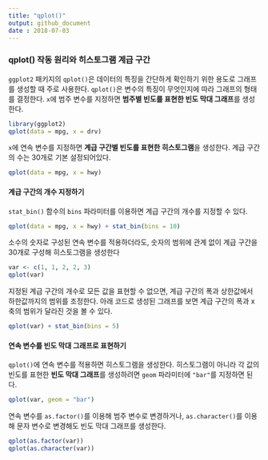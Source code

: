 ```yaml
---
title: "qplot()"
output: github_document
date : 2018-07-03
---
```


### qplot() 작동 원리와 히스토그램 계급 구간

`ggplot2` 패키지의 `qplot()`은 데이터의 특징을 간단하게 확인하기 위한 용도로 그래프를 생성할 때 주로 사용한다. `qplot()`은 변수의 특징이 무엇인지에 따라 그래프의 형태를 결정한다. `x`에 범주 변수를 지정하면 **범주별 빈도를 표현한 빈도 막대 그래프**를 생성한다.

```r
library(ggplot2)
qplot(data = mpg, x = drv)
```

`x`에 연속 변수를 지정하면 **계급 구간별 빈도를 표현한 히스토그램**을 생성한다. 계급 구간의 수는 30개로 기본 설정되어있다.
```r
qplot(data = mpg, x = hwy)
```


#### 계급 구간의 개수 지정하기

`stat_bin()` 함수의 `bins` 파라미터를 이용하면 계급 구간의 개수를 지정할 수 있다.
```r
qplot(data = mpg, x = hwy) + stat_bin(bins = 10)
```

소수의 숫자로 구성된 연속 변수를 적용하더라도, 숫자의 범위에 관계 없이 계급 구간을 30개로 구성해 히스토그램을 생성한다
```r
var <- c(1, 1, 2, 2, 3)
qplot(var)
```

지정된 계급 구간의 개수로 모든 값을 표현할 수 없으면, 계급 구간의 폭과 상한값에서 하한값까지의 범위를 조정한다. 아래 코드로 생성된 그래프를 보면 계급 구간의 폭과 x축의 범위가 달라진 것을 볼 수 있다.
```r
qplot(var) + stat_bin(bins = 5)
```


#### 연속 변수를 빈도 막대 그래프로 표현하기

`qplot()`에 연속 변수를 적용하면 히스토그램을 생성한다. 히스토그램이 아니라 각 값의 빈도를 표현한 **빈도 막대 그래프**를 생성하려면 `geom` 파라미터에 `"bar"`를 지정하면 된다.
```r
qplot(var, geom = "bar")
```

연속 변수를 `as.factor()`를 이용해 범주 변수로 변경하거나, `as.character()`를 이용해 문자 변수로 변경해도 빈도 막대 그래프를 생성한다.
```r
qplot(as.factor(var))
qplot(as.character(var))
```


